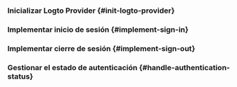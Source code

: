 
<GuideTip />

### Inicializar Logto Provider \{#init-logto-provider}

<InitClient />

### Implementar inicio de sesión \{#implement-sign-in}

<ImplementSignIn />

### Implementar cierre de sesión \{#implement-sign-out}

<ImplementSignOut />

### Gestionar el estado de autenticación \{#handle-authentication-status}

<HandleAuthenticationStatus />

<Checkpoint />
